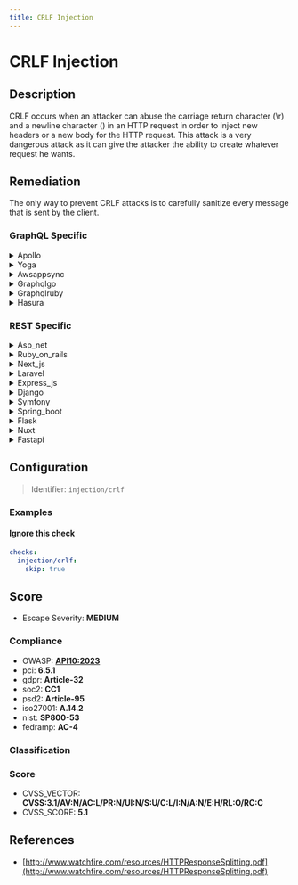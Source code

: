 ```yaml
---
title: CRLF Injection
---
```


# CRLF Injection

## Description

CRLF occurs when an attacker can abuse the carriage return character (\r) and a newline character () in an HTTP request in order to inject new headers or a new body for the HTTP request.
This attack is a very dangerous attack as it can give the attacker the ability to create whatever request he wants.


## Remediation

The only way to prevent CRLF attacks is to carefully sanitize every message that is sent by the client.



### GraphQL Specific

<details>
    <summary>Apollo</summary>

To prevent CRLF (Carriage Return Line Feed) injection attacks in the Apollo framework, ensure that user input is properly sanitized before being used in HTTP headers or any other outputs. Implement strict input validation to reject any input containing CRLF characters. Additionally, use built-in security features of the framework and libraries for setting HTTP headers to automatically encode potentially dangerous characters. Regularly update the Apollo framework and its dependencies to incorporate security patches that may address CRLF vulnerabilities.

</details>

<details>
    <summary>Yoga</summary>

To mitigate CRLF (Carriage Return Line Feed) injection vulnerabilities in the Yoga framework engine, ensure that user input is properly sanitized before being used in output functions. Implement strict input validation to reject any input containing CRLF characters or sequences. Additionally, use context-aware encoding functions to encode output according to the specific context in which it is rendered (e.g., HTML, URL, JavaScript). It is also advisable to set appropriate HTTP headers such as 'Content-Type' and 'Content-Disposition' to prevent content sniffing that could lead to CRLF injection attacks.

</details>

<details>
    <summary>Awsappsync</summary>

To mitigate CRLF (Carriage Return Line Feed) injection vulnerabilities in AWS AppSync, ensure that all user-supplied input is properly sanitized before being processed. Implement input validation to reject any input containing CRLF characters or sequences. Additionally, use built-in AWS AppSync security features to encode and handle data safely. Regularly update and review security policies to prevent injection attacks.

</details>

<details>
    <summary>Graphqlgo</summary>

To mitigate CRLF (Carriage Return Line Feed) injection vulnerabilities in a GraphQL Go framework engine, ensure that user input is properly sanitized before being processed. Implement strict input validation to reject any input containing CRLF characters or sequences. Additionally, use context-aware escaping functions when handling user input to prevent the injection of arbitrary CRLF sequences into headers or other sensitive parts of the HTTP response. Regularly review and update your security practices to address new and emerging threats.

</details>

<details>
    <summary>Graphqlruby</summary>

To prevent CRLF (Carriage Return Line Feed) injection attacks in the GraphQL Ruby framework, ensure that user-supplied input is properly sanitized before being used in HTTP headers or any other outputs. Utilize built-in Ruby methods to encode or escape special characters, and consider implementing a robust input validation library to enforce strict input patterns. Additionally, set response headers to treat the content as data, not as executable code, by using content type headers like 'Content-Type: text/plain' for plain text responses.

</details>

<details>
    <summary>Hasura</summary>

To mitigate CRLF (Carriage Return Line Feed) injection vulnerabilities in the Hasura framework, ensure that user input is properly sanitized before being used in any context. Implement strict input validation to reject any suspicious or malformed input. Additionally, configure Hasura's built-in security features to encode or escape CRLF sequences in both URLs and headers to prevent response splitting attacks. Regularly review and update your security practices to address new threats.

</details>


### REST Specific

<details>
    <summary>Asp_net</summary>

To prevent CRLF injection attacks in ASP.NET, encode user input before including it in HTTP headers or responses. Utilize the `HttpUtility.HtmlEncode` method for HTML output and `UrlEncode` for URL components. Additionally, set the `validateRequest` attribute to `true` in the web.config file to enable built-in request validation, and consider implementing a custom header validation routine to check for CRLF sequences.

</details>

<details>
    <summary>Ruby_on_rails</summary>

In Ruby on Rails, to prevent CRLF injection, ensure that user input is properly validated and encoded. Use built-in Rails methods such as `json_escape` to encode output and `strip` to remove unwanted carriage return and newline characters from user input. Additionally, set response headers explicitly using Rails' response object methods and avoid directly injecting user-controlled data into headers or responses.

</details>

<details>
    <summary>Next_js</summary>

To mitigate CRLF injection attacks in Next.js, ensure that user input is properly sanitized by encoding or escaping CRLF sequences before incorporating them into HTTP headers or responses. Utilize middleware or built-in functions to encode output, and rigorously validate and sanitize all user inputs to prevent the injection of malicious characters.

</details>

<details>
    <summary>Laravel</summary>

In Laravel, to prevent CRLF injection attacks, ensure that user input is properly sanitized before including it in HTTP headers. Use Laravel's built-in validation features to filter and escape input data. Additionally, avoid directly setting headers with user-supplied data and employ middleware that can strip out any CRLF characters from incoming requests.

</details>

<details>
    <summary>Express_js</summary>

To mitigate CRLF injection attacks in Express.js, ensure that user input is properly sanitized by escaping CRLF sequences. Use middleware such as `helmet` to set secure HTTP headers and employ libraries like `express-validator` to validate and sanitize input. Avoid directly injecting user content into headers or responses, and consistently encode output when dynamically generating web pages.

</details>

<details>
    <summary>Django</summary>

In Django, ensure that user input is properly escaped by using Django's built-in template system which automatically handles escaping. Additionally, use Django's HttpResponse objects to construct responses and avoid manually concatenating headers or body content. Always validate and sanitize input to prevent injection of arbitrary CRLF sequences.

</details>

<details>
    <summary>Symfony</summary>

In Symfony, to prevent CRLF injection attacks, ensure that any user input that is included in HTTP headers is properly sanitized. Use the 'Response' object to set headers instead of raw header functions, and employ the 'setHeader' method which automatically handles special characters. Additionally, validate and sanitize all user inputs to remove or encode carriage return () and newline (
) characters. Consider using Symfony's built-in functions and components, such as the 'HttpFoundation' component, to manage responses securely.

</details>

<details>
    <summary>Spring_boot</summary>

In Spring Boot applications, to prevent CRLF injection attacks, ensure that user input is properly validated and encoded. Use built-in security features such as HttpFirewall to restrict the characters allowed in URLs. Additionally, set 'server.tomcat.relaxed-query-chars' and 'server.tomcat.relaxed-path-chars' properties in application.properties to explicitly define which characters are permitted. Always encode user-controlled data before including it in HTTP headers to prevent malicious input from manipulating the response.

</details>

<details>
    <summary>Flask</summary>

In Flask, to prevent CRLF injection, ensure that user input is properly sanitized by escaping carriage return and newline characters. Use the `werkzeug` utility functions such as `escape()` to encode user input before incorporating it into HTTP headers or responses. Additionally, set response headers explicitly using Flask's `Response` object and avoid directly concatenating user-controlled data into headers or status lines.

</details>

<details>
    <summary>Nuxt</summary>

To prevent CRLF injection attacks in a Nuxt.js application, ensure that user input is properly sanitized before being included in HTTP headers or responses. Utilize libraries that encode or strip out CRLF characters from inputs, and always validate and escape user data based on the context in which it is used. Additionally, set up content security policies (CSP) to reduce the impact of any potential injection.

</details>

<details>
    <summary>Fastapi</summary>

In FastAPI, to prevent CRLF injection attacks, ensure that user input is properly sanitized by escaping CRLF characters. Use built-in security features such as automatic data validation and avoid directly passing user input to response headers or status codes. Implement strict input validation using Pydantic models to define acceptable patterns and types.

</details>

## Configuration

> Identifier: `injection/crlf`



### Examples



#### Ignore this check

```yaml
checks:
  injection/crlf:
    skip: true
```




## Score

- Escape Severity: **<span className="medium-severity">MEDIUM</span>**

### Compliance

- OWASP: **[API10:2023](https://github.com/OWASP/API-Security/blob/master/editions/2023/en/0xaa-unsafe-consumption-of-apis.md)**
- pci: **6.5.1**
- gdpr: **Article-32**
- soc2: **CC1**
- psd2: **Article-95**
- iso27001: **A.14.2**
- nist: **SP800-53**
- fedramp: **AC-4**

### Classification






### Score

- CVSS_VECTOR: **CVSS:3.1/AV:N/AC:L/PR:N/UI:N/S:U/C:L/I:N/A:N/E:H/RL:O/RC:C**
- CVSS_SCORE: **5.1**

## References

- [http://www.watchfire.com/resources/HTTPResponseSplitting.pdf](http://www.watchfire.com/resources/HTTPResponseSplitting.pdf)
  